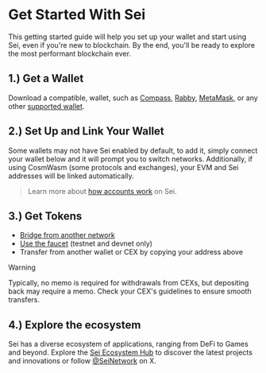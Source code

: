 
# Get Started With Sei

This getting started guide will help you set up your wallet and start using Sei,
even if you're new to blockchain. By the end, you'll be ready to explore the
most performant blockchain ever.

## 1.) Get a Wallet

Download a compatible, wallet, such as [Compass](https://compasswallet.io/), [Rabby](https://rabby.io/), [MetaMask](https://metamask.io/), or any other [supported wallet](/learn/wallets).

## 2.) Set Up and Link Your Wallet

Some wallets may not have Sei enabled by default, to add it, simply connect your wallet below and it will prompt you to switch networks. Additionally, if using CosmWasm (some protocols and exchanges), your EVM and Sei addresses will be linked automatically.

<EvmWalletConnect />

> Learn more about [how accounts work](/learn/accounts) on Sei.

## 3.) Get Tokens

- [Bridge from another network](https://app.sei.io/transfer)
- [Use the faucet](/learn/faucet) (testnet and devnet only)
- Transfer from another wallet or CEX by copying your address above

> [!WARNING]
>
> Typically, no memo is required for withdrawals from CEXs, but depositing back may require a memo. Check your CEX's guidelines to ensure smooth transfers.

## 4.) Explore the ecosystem

Sei has a diverse ecosystem of applications, ranging from DeFi to Games and beyond. Explore the [Sei Ecosystem Hub](https://www.sei.io/ecosystem) to discover the latest projects and innovations or follow [@SeiNetwork](https://x.com/SeiNetwork) on X.
